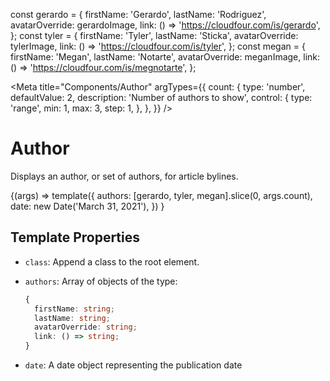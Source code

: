 const gerardo = {
  firstName: 'Gerardo',
  lastName: 'Rodriguez',
  avatarOverride: gerardoImage,
  link: () => 'https://cloudfour.com/is/gerardo',
};
const tyler = {
  firstName: 'Tyler',
  lastName: 'Sticka',
  avatarOverride: tylerImage,
  link: () => 'https://cloudfour.com/is/tyler',
};
const megan = {
  firstName: 'Megan',
  lastName: 'Notarte',
  avatarOverride: meganImage,
  link: () => 'https://cloudfour.com/is/megnotarte',
};

<Meta
  title="Components/Author"
  argTypes={{
    count: {
      type: 'number',
      defaultValue: 2,
      description: 'Number of authors to show',
      control: {
        type: 'range',
        min: 1,
        max: 3,
        step: 1,
      },
    },
  }}
/>

# Author

Displays an author, or set of authors, for article bylines.

<Canvas>
  <Story name="Default" args={{}}>
    {(args) =>
      template({
        authors: [gerardo, tyler, megan].slice(0, args.count),
        date: new Date('March 31, 2021'),
      })
    }
  </Story>
</Canvas>

## Template Properties

- `class`: Append a class to the root element.
- `authors`: Array of objects of the type:

  ```ts
  {
    firstName: string;
    lastName: string;
    avatarOverride: string;
    link: () => string;
  }
  ```
- `date`: A date object representing the publication date
